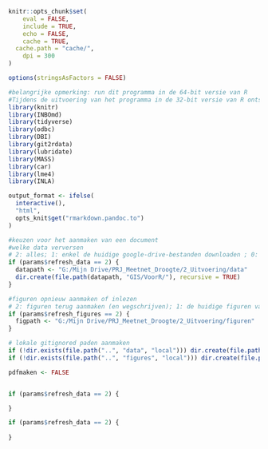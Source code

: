 <!-- #setup -->
```r
knitr::opts_chunk$set(
	eval = FALSE,
	include = TRUE,
	echo = FALSE,
	cache = TRUE,
  cache.path = "cache/",
	dpi = 300
)

options(stringsAsFactors = FALSE)

#belangrijke opmerking: run dit programma in de 64-bit versie van R
#Tijdens de uitvoering van het programma in de 32-bit versie van R ontstonden er op mijn laptop geheugenproblemen.
library(knitr)
library(INBOmd)
library(tidyverse)
library(odbc)
library(DBI)
library(git2rdata)
library(lubridate)
library(MASS)
library(car)
library(lme4)
library(INLA)

output_format <- ifelse(
  interactive(),
  "html",
  opts_knit$get("rmarkdown.pandoc.to")
)

#keuzen voor het aanmaken van een document
#welke data verversen
# 2: alles; 1: enkel de huidige google-drive-bestanden downloaden ; 0: enkel met lokale data
if (params$refresh_data == 2) {
  datapath <- "G:/Mijn Drive/PRJ_Meetnet_Droogte/2_Uitvoering/data"
  dir.create(file.path(datapath, "GIS/VoorR/"), recursive = TRUE)
}

#figuren opnieuw aanmaken of inlezen
# 2: figuren terug aanmaken (en wegschrijven); 1: de huidige figuren van google-drive downloaden, 0: alleen lokale figuren inlezen
if (params$refresh_figures == 2) {
  figpath <- "G:/Mijn Drive/PRJ_Meetnet_Droogte/2_Uitvoering/figuren"
}

# lokale gitignored paden aanmaken
if (!dir.exists(file.path("..", "data", "local"))) dir.create(file.path("..", "data", "local"), recursive = TRUE)
if (!dir.exists(file.path("..", "figures", "local"))) dir.create(file.path("..", "figures", "local"), recursive = TRUE)

pdfmaken <- FALSE

```

```r


```

```r
if (params$refresh_data == 2) {

}
```

```r
if (params$refresh_data == 2) {
  
}
```

